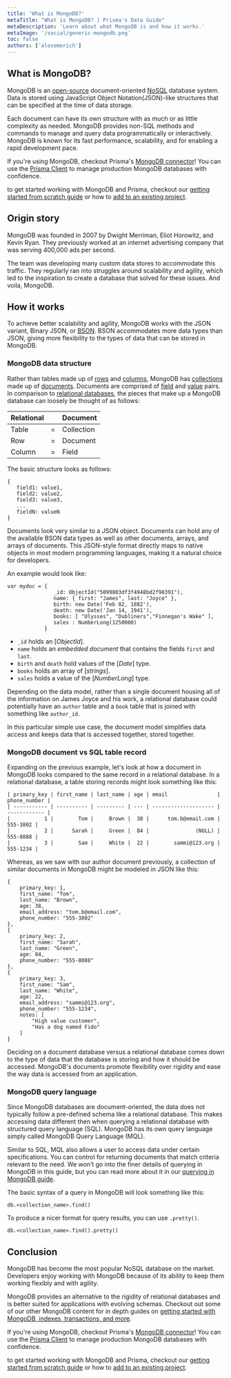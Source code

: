 ```yaml
---
title: 'What is MongoDB?'
metaTitle: "What is MongoDB? | Prisma's Data Guide"
metaDescription: 'Learn about what MongoDB is and how it works.'
metaImage: '/social/generic-mongodb.png'
toc: false
authors: ['alexemerich']
---
```


## What is MongoDB?

MongoDB is an [open-source](https://github.com/mongodb/mongo) document-oriented [NoSQL](/intro/database-glossary#nosql) database system. Data is stored using JavaScript Object Notation(JSON)-like structures that can be specified at the time of data storage. 

Each document can have its own structure with as much or as little complexity as needed. MongoDB provides non-SQL methods and commands to manage and query data programmatically or interactively. MongoDB is known for its fast performance, scalability, and for enabling a rapid development pace.

<PrismaOutlinks>

If you're using MongoDB, checkout Prisma's [MongoDB connector](https://www.prisma.io/docs/concepts/database-connectors/mongodb)! You can use the [Prisma Client](https://www.prisma.io/docs/concepts/components/prisma-client) to manage production MongoDB databases with confidence.

to get started working with MongoDB and Prisma, checkout our [getting started from scratch guide](https://www.prisma.io/docs/getting-started) or how to [add to an existing project](https://www.prisma.io/docs/getting-started/setup-prisma/add-to-existing-project/mongodb-typescript-mongodb).

</PrismaOutlinks>

## Origin story

MongoDB was founded in 2007 by Dwight Merriman, Eliot Horowitz, and Kevin Ryan. They previously worked at an internet advertising company that was serving  400,000 ads per second. 

The team was developing many custom data stores to accommodate this traffic. They regularly ran into struggles around scalability and agility, which led to the inspiration to create a database that solved for these issues. And voila, MongoDB. 

## How it works
To achieve better scalability and agility, MongoDB works with the JSON variant, Binary JSON, or [BSON](https://www.prisma.io/dataguide/mongodb/mongodb-datatypes).  BSON accommodates more data types than JSON, giving more flexibility to the types of data that can be stored in MongoDB.

### MongoDB data structure
Rather than tables made up of [rows](/intro/database-glossary#row) and [columns](/intro/database-glossary#column), MongoDB has [collections](/intro/database-glossary#collection) made up of [documents](/intro/database-glossary#document). Documents are comprised of [field](/intro/database-glossary#field) and [value](/intro/database-glossary#value) pairs. In comparison to [relational databases](/intro/database-glossary#relational-database), the pieces that make up a MongoDB database can loosely be thought of as follows:

| Relational |   | Document |
|----------- |---|--------- |
|Table       | = |Collection|
|Row | = | Document |
|Column | =| Field|

The basic structure looks as follows:

```
{
   field1: value1,
   field2: value2,
   field3: value3,
   ...
   fieldN: valueN
}
```

Documents look very similar to a JSON object. Documents can hold any of the available BSON data types as well as other documents, arrays, and arrays of documents. This JSON-style format directly maps to native objects in most modern programming languages, making it a natural choice for developers.

 An example would look like:

```
var mydoc = {
               _id: ObjectId("5099803df3f4948bd2f98391"),
               name: { first: "James", last: "Joyce" },
               birth: new Date('Feb 02, 1882'),
               death: new Date('Jan 14, 1941'),
               books: [ "Ulysses", "Dubliners","Finnegan's Wake" ],
               sales : NumberLong(1250000)
            }
```

- `_id` holds an [*ObjectId*].
- `name` holds an *embedded document* that contains the fields `first` and `last`.
- `birth` and `death` hold values of the [*Date*] type.
- `books` holds an array of [*strings*].
- `sales` holds a value of the [*NumberLong*] type.

Depending on the data model, rather than a single document housing all of the information on James Joyce and his work, a relational database could potentially have an `author` table and a `book` table that is joined with something like `author_id`. 

In this particular simple use case, the document model simplifies data access and keeps data that is accessed together, stored together. 

### MongoDB document vs SQL table record 
Expanding on the previous example, let's look at how a document in MongoDB looks compared to the same record in a relational database. In a relational database, a table storing records might look something like this:

```
| primary_key | first_name | last_name | age | email                | phone_number |
| ----------- | ---------- | --------- | --- | -------------------- | ------------ |
|           1 |        Tom |     Brown |  38 |      tom.b@email.com |     555-3802 |
|           2 |      Sarah |     Green |  84 |               (NULL) |     555-8088 |
|           3 |        Sam |     White |  22 |        sammi@123.org |     555-1234 |
```
Whereas, as we saw with our author document previously, a collection of similar documents in MongoDB might be modeled in JSON like this:

```
{
    primary_key: 1,
    first_name: "Tom",
    last_name: "Brown",
    age: 38,
    email_address: "tom.b@email.com",
    phone_number: "555-3802"
},
{
    primary_key: 2,
    first_name: "Sarah",
    last_name: "Green",
    age: 84,
    phone_number: "555-8088"
},
{
    primary_key: 3,
    first_name: "Sam",
    last_name: "White",
    age: 22,
    email_address: "sammi@123.org",
    phone_number: "555-1234",
    notes: [
        "High value customer",
        "Has a dog named Fido"
    ]
}
```
Deciding on a document database versus a relational database comes down to the type of data that the database is storing and how it should be accessed. MongoDB's documents promote flexibility over rigidity and ease the way data is accessed from an application.

### MongoDB query language
Since MongoDB databases are document-oriented, the data does not typically follow a pre-defined schema like a relational database. This makes accessing data different then when querying a relational database with structured query language (SQL). MongoDB has its own query language simply called MongoDB Query Language (MQL). 

Similar to SQL, MQL also allows a user to access data under certain specifications. You can control for returning documents that match criteria relevant to the need. We won’t go into the finer details of querying in MongoDB in this guide, but you can read more about it in our [querying in MongoDB guide](https://www.prisma.io/dataguide/mongodb/querying-documents).

The basic syntax of a query in MongoDB will look something like this:

```
db.<collection_name>.find()
```

To produce a nicer format for query results, you can use `.pretty()`.

```
db.<collection_name>.find().pretty()
```

## Conclusion
MongoDB has become the most popular NoSQL database on the market. Developers enjoy working with MongoDB because of its ability to keep them working flexibly and with agility. 

MongoDB provides an alternative to the rigidity of relational databases and  is better suited for applications with evolving schemas. Checkout out some of our other MongoDB content for in depth guides on [getting started with MongoDB, indexes, transactions, and more](https://www.prisma.io/dataguide/mongodb).

<PrismaOutlinks>

If you're using MongoDB, checkout Prisma's [MongoDB connector](https://www.prisma.io/docs/concepts/database-connectors/mongodb)! You can use the [Prisma Client](https://www.prisma.io/docs/concepts/components/prisma-client) to manage production MongoDB databases with confidence.

to get started working with MongoDB and Prisma, checkout our [getting started from scratch guide](https://www.prisma.io/docs/getting-started) or how to [add to an existing project](https://www.prisma.io/docs/getting-started/setup-prisma/add-to-existing-project/mongodb-typescript-mongodb).

</PrismaOutlinks>